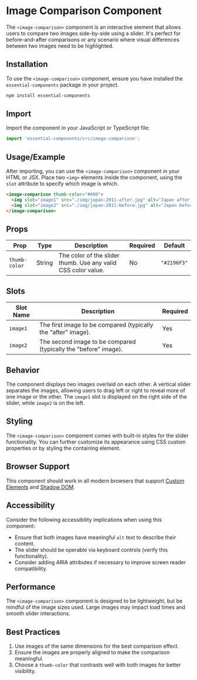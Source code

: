 
# Image Comparison Component

The `<image-comparison>` component is an interactive element that allows users to compare two images side-by-side using a slider. It's perfect for before-and-after comparisons or any scenario where visual differences between two images need to be highlighted.

## Installation

To use the `<image-comparison>` component, ensure you have installed the `essential-components` package in your project.

```bash
npm install essential-components
```

## Import

Import the component in your JavaScript or TypeScript file:

```javascript
import 'essential-components/src/image-comparison';
```

## Usage/Example

After importing, you can use the `<image-comparison>` component in your HTML or JSX. Place two `<img>` elements inside the component, using the `slot` attribute to specify which image is which.

```html
<image-comparison thumb-color="#000">
  <img slot="image1" src="./img/japan-2011-after.jpg" alt="Japan after 2011">
  <img slot="image2" src="./img/japan-2011-before.jpg" alt="Japan before 2011">
</image-comparison>
```

<EssentialImage/>

## Props

| Prop | Type | Description | Required | Default |
|------|------|-------------|----------|---------|
| `thumb-color` | String | The color of the slider thumb. Use any valid CSS color value. | No | `"#2196F3"` |

## Slots

| Slot Name | Description | Required |
|-----------|-------------|----------|
| `image1` | The first image to be compared (typically the "after" image). | Yes |
| `image2` | The second image to be compared (typically the "before" image). | Yes |

## Behavior

The component displays two images overlaid on each other. A vertical slider separates the images, allowing users to drag left or right to reveal more of one image or the other. The `image1` slot is displayed on the right side of the slider, while `image2` is on the left.

## Styling

The `<image-comparison>` component comes with built-in styles for the slider functionality. You can further customize its appearance using CSS custom properties or by styling the containing element.

## Browser Support

This component should work in all modern browsers that support [Custom Elements](https://caniuse.com/custom-elementsv1) and [Shadow DOM](https://caniuse.com/shadowdomv1).

## Accessibility

Consider the following accessibility implications when using this component:

- Ensure that both images have meaningful `alt` text to describe their content.
- The slider should be operable via keyboard controls (verify this functionality).
- Consider adding ARIA attributes if necessary to improve screen reader compatibility.

## Performance

The `<image-comparison>` component is designed to be lightweight, but be mindful of the image sizes used. Large images may impact load times and smooth slider interactions.

## Best Practices

1. Use images of the same dimensions for the best comparison effect.
2. Ensure the images are properly aligned to make the comparison meaningful.
3. Choose a `thumb-color` that contrasts well with both images for better visibility.
